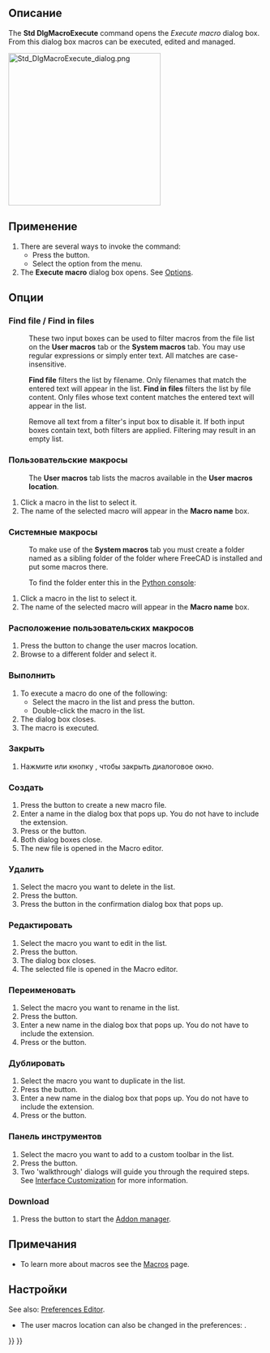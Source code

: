 <languages/>

<div class="mw-translate-fuzzy">
{{Docnav/ru
|[[Std_MacroStopRecord/ru|Команда "Остановить запись макроса"]]
|[[Std_DlgMacroExecuteDirect/ru|Команда "Выполнить макрос"]]
|[[Std_Macro_Menu/ru|Меню "Макросы"]]
|IconL=Std_MacroStopRecord.svg
|IconR=Std_DlgMacroExecuteDirect.svg
|IconC=Freecad.svg
}}
</div>

{{GuiCommand/ru
|Name/ru=Макрос
|Name=Std_DlgMacroExecute
|MenuLocation=Макрос → Макросs...
|Workbenches=Все
|SeeAlso=[[Std_DlgMacroExecuteDirect/ru|Выполнить макрос]]
}}

<span id="Description"></span>
==Описание==

The '''Std DlgMacroExecute''' command opens the ''Execute macro'' dialog box. From this dialog box macros can be executed, edited and managed.

[[Image:Std_DlgMacroExecute_dialog.png|300px]]
{{Caption|The Execute macro dialog box}}

<span id="Usage"></span>
==Применение==

# There are several ways to invoke the command:
#* Press the {{Button|[[Image:Std_DlgMacroExecute.svg|16px]] [[Std_DlgMacroExecute|Macros...]]}} button.
#* Select the {{MenuCommand|Macro → [[Image:Std_DlgMacroExecute.svg|16px]] Macros...}} option from the menu.
# The '''Execute macro''' dialog box opens. See [[#Options|Options]].

<span id="Options"></span>
==Опции==

===Find file / Find in files===

: {{Version|1.0}}

: These two input boxes can be used to filter macros from the file list on the '''User macros''' tab or the '''System macros''' tab. You may use regular expressions or simply enter text. All matches are case-insensitive.

: '''Find file''' filters the list by filename. Only filenames that match the entered text will appear in the list. '''Find in files''' filters the list by file content. Only files whose text content matches the entered text will appear in the list.

: Remove all text from a filter's input box to disable it. If both input boxes contain text, both filters are applied. Filtering may result in an empty list.

<span id="User_macros"></span>
===Пользовательские макросы===

: The '''User macros''' tab lists the macros available in the '''User macros location'''.

# Click a macro in the list to select it.
# The name of the selected macro will appear in the '''Macro name''' box.

<span id="System_macros"></span>
===Системные макросы===

: To make use of the '''System macros''' tab you must create a folder named {{FileName|Macro}} as a sibling folder of the {{FileName|bin}} folder where FreeCAD is installed and put some macros there.

: To find  the {{FileName|bin}} folder enter this in the [[Python_console|Python console]]:

: {{Code|code=
App.getHomePath()
}}

# Click a macro in the list to select it.
# The name of the selected macro will appear in the '''Macro name''' box.

<span id="User_macros_location"></span>
===Расположение пользовательских макросов===

# Press the {{Button|...}} button to change the user macros location.
# Browse to a different folder and select it.

<span id="Execute"></span>
===Выполнить===

# To execute a macro do one of the following:
#* Select the macro in the list and press the {{Button|Execute}} button.
#* Double-click the macro in the list.
# The dialog box closes.
# The macro is executed.

<span id="Close"></span>
===Закрыть===

# Нажмите {{KEY|Esc}} или кнопку {{Button|Закрыть}}, чтобы закрыть диалоговое окно.

<span id="Create"></span>
===Создать===

# Press the {{Button|Create}} button to create a new macro file.
# Enter a name in the dialog box that pops up. You do not have to include the {{FileName|.FCMacro}} extension.
# Press {{KEY|Enter}} or the {{Button|OK}} button.
# Both dialog boxes close.
# The new file is opened in the Macro editor.

<span id="Delete"></span>
===Удалить===

# Select the macro you want to delete in the list.
# Press the {{Button|Delete}} button.
# Press the {{Button|Yes}} button in the confirmation dialog box that pops up.

<span id="Edit"></span>
===Редактировать===

# Select the macro you want to edit in the list.
# Press the {{Button|Edit}} button.
# The dialog box closes.
# The selected file is opened in the Macro editor.

<span id="Rename"></span>
===Переименовать===

# Select the macro you want to rename in the list.
# Press the {{Button|Rename}} button.
# Enter a new name in the dialog box that pops up. You do not have to include the {{FileName|.FCMacro}} extension.
# Press {{KEY|Enter}} or the {{Button|OK}} button.

<span id="Duplicate"></span>
===Дублировать===

# Select the macro you want to duplicate in the list.
# Press the {{Button|Duplicate}} button.
# Enter a new name in the dialog box that pops up. You do not have to include the {{FileName|.FCMacro}} extension.
# Press {{KEY|Enter}} or the {{Button|OK}} button.

<span id="Toolbar"></span>
===Панель инструментов===

# Select the macro you want to add to a custom toolbar in the list.
# Press the {{Button|Toolbar}} button.
# Two 'walkthrough' dialogs will guide you through the required steps. See [[Interface_Customization|Interface Customization]] for more information.

===Download===

# Press the {{Button|Download}} button to start the [[Std_AddonMgr|Addon manager]].

<span id="Notes"></span>
==Примечания==

* To learn more about macros see the [[Macros|Macros]] page.

<span id="Preferences"></span>
==Настройки==

See also: [[Preferences_Editor|Preferences Editor]].

* The user macros location can also be changed in the preferences: {{MenuCommand|Edit → Preferences... → Python → Macro → Macro path}}.


<div class="mw-translate-fuzzy">
{{Docnav/ru
|[[Std_MacroStopRecord/ru|Команда "Остановить запись макроса"]]
|[[Std_DlgMacroExecuteDirect/ru|Команда "Выполнить макрос"]]
|[[Std_Macro_Menu/ru|Меню "Макросы"]]
|IconL=Std_MacroStopRecord.svg
|IconR=Std_DlgMacroExecuteDirect.svg
|IconC=Freecad.svg
}}
</div>

{{Std_Base_navi{{#translation:}}}}
{{Userdocnavi{{#translation:}}}}